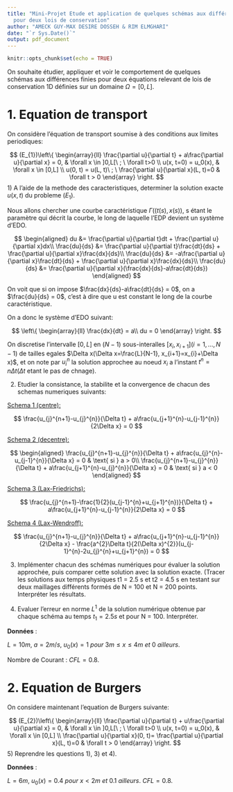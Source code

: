 ```yaml
---
title: "Mini-Projet Etude et application de quelques schémas aux différences finies
  pour deux lois de conservation"
author: "AMECK GUY-MAX DESIRE DOSSEH & RIM ELMGHARI"
date: "`r Sys.Date()`"
output: pdf_document
---
```


```r
knitr::opts_chunk$set(echo = TRUE)
```

On souhaite étudier, appliquer et voir le comportement de quelques schémas aux différences finies
pour deux équations relevant de lois de conservation 1D définies sur un domaine $\Omega = [0, L]$.

# 1. Equation de transport

On considère l'équation de transport soumise à des conditions aux limites periodiques:

$$
(E_{1})\left\{
\begin{array}{ll}
\frac{\partial u}{\partial t} + a\frac{\partial u}{\partial x} = 0, & \forall x \in ]0,L[\  ; \ \forall t>0 \\
u(x, t=0) = u_0(x), & \forall x \in [0,L] \\
u(0, t) = u(L, t)\ ; \ \frac{\partial u}{\partial x}(L, t)=0 & \forall t > 0
\end{array}
\right.
$$
1) A l'aide de la methode des caracteristiques, determiner la solution exacte $u(x, t)$ du probleme $(E_{1})$.

Nous allons chercher une courbe caractéristique $\Gamma ((t(s), x(s))$, s étant le paramètre qui décrit la courbe, le long de laquelle l'EDP devient un système d'EDO.

$$
\begin{aligned}
du &= \frac{\partial u}{\partial t}dt + \frac{\partial u}{\partial x}dx\\
\frac{du}{ds} &= \frac{\partial u}{\partial t}\frac{dt}{ds} + \frac{\partial u}{\partial x}\frac{dx}{ds}\\
\frac{du}{ds} &= -a\frac{\partial u}{\partial x}\frac{dt}{ds} + \frac{\partial u}{\partial x}\frac{dx}{ds}\\
\frac{du}{ds} &= \frac{\partial u}{\partial x}(\frac{dx}{ds}-a\frac{dt}{ds})
\end{aligned}
$$

On voit que si on impose $\frac{dx}{ds}-a\frac{dt}{ds} = 0$, on a $\frac{du}{ds} = 0$, c'est à dire que u est constant le long de la courbe caractéristique. 

On a donc le système d'EDO suivant:

$$
\left\{
\begin{array}{ll}
\frac{dx}{dt} = a\\
du = 0
\end{array}
\right.
$$










On discretise l'intervalle $[0, L]$ en $(N-1)$ sous-interalles $[x_{i}, x_{i+1}](i=1, ..., N-1)$ de tailles egales $\Delta x(\Delta x=\frac{L}{N-1}, x_{i+1}=x_{i}+\Delta x)$, et on note par $u_{i}^{n}$ la solution approchee au noeud $x_{i}$ a l'instant $t^{n}=n\Delta t$($\Delta t$ etant le pas de chnage).


2) Etudier la consistance, la stabilite et la convergence de chacun des schemas numeriques suivants:

<u>Schema 1 (centre):</u>

$$
\frac{u_{j}^{n+1}-u_{j}^{n}}{\Delta t} + a\frac{u_{j+1}^{n}-u_{j-1}^{n}}{2\Delta x} = 0
$$

<u>Schema 2 (decentre):</u>

$$
\begin{aligned}
\frac{u_{j}^{n+1}-u_{j}^{n}}{\Delta t} + a\frac{u_{j}^{n}-u_{j-1}^{n}}{\Delta x} = 0 & \text{ si } a > 0\\
\frac{u_{j}^{n+1}-u_{j}^{n}}{\Delta t} + a\frac{u_{j+1}^{n}-u_{j}^{n}}{\Delta x} = 0 & \text{ si } a < 0
\end{aligned}
$$

<u>Schema 3 (Lax-Friedrichs):</u>

$$
\frac{u_{j}^{n+1}-\frac{1}{2}(u_{j-1}^{n}+u_{j+1}^{n})}{\Delta t} + a\frac{u_{j+1}^{n}-u_{j-1}^{n}}{2\Delta x} = 0
$$


<u>Schema 4 (Lax-Wendroff):</u>

$$
\frac{u_{j}^{n+1}-u_{j}^{n}}{\Delta t} + a\frac{u_{j+1}^{n}-u_{j-1}^{n}}{2\Delta x} - \frac{a^{2}\Delta t}{2(\Delta x)^{2}}(u_{j-1}^{n}-2u_{j}^{n}+u_{j+1}^{n}) = 0
$$


3) Implémenter chacun des schémas numériques pour évaluer la solution approchée, puis comparer cette solution avec la solution exacte. (Tracer les solutions aux temps physiques t1 = 2.5 s et t2 = 4.5 s en testant sur deux maillages différents formés de N = 100 et N = 200 points. Interpréter les résultats.


4) Evaluer l’erreur en norme $L^1$ de la solution numérique obtenue par chaque schéma au temps $t_1 = 2.5 s$ et pour N = 100. Interpréter.

**Données** :

$L = 10 m ,\  a = 2 m/s , \ u_0(x) = 1\  pour\  3 m \leq x \leq 4 m\  et\  0 \ ailleurs.$

Nombre de Courant : $CFL = 0.8$.


# 2. Equation de Burgers

On considere maintenant l'equation de Burgers suivante:

$$
(E_{2})\left\{
\begin{array}{ll}
\frac{\partial u}{\partial t} + u\frac{\partial u}{\partial x} = 0, & \forall x \in ]0,L[\  ; \ \forall t>0 \\
u(x, t=0) = u_0(x), & \forall x \in [0,L] \\
\frac{\partial u}{\partial x}(0, t)= \frac{\partial u}{\partial x}(L, t)=0 & \forall t > 0
\end{array}
\right.
$$
5) Reprendre les questions 1), 3) et 4).

**Données** :

$L = 6m ,\  u_0(x) = 0.4\  pour\  x < 2m \ et \ 0.1\ ailleurs.\ CFL = 0.8$.





